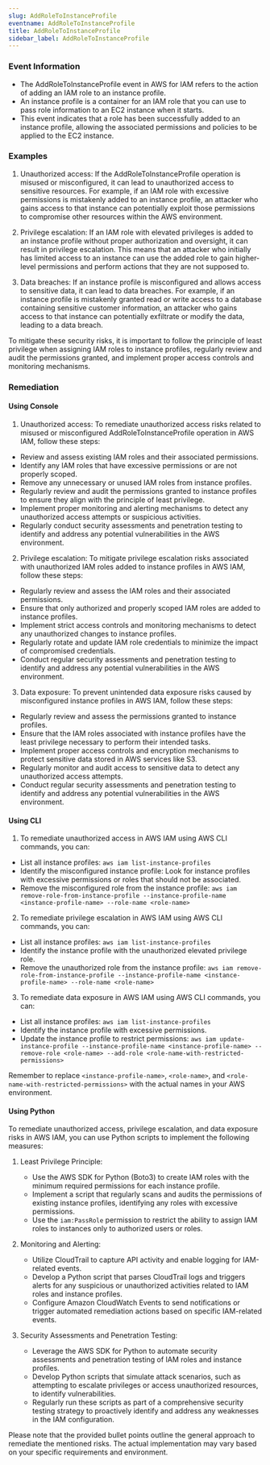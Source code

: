 ```yaml
--- 
slug: AddRoleToInstanceProfile
eventname: AddRoleToInstanceProfile
title: AddRoleToInstanceProfile
sidebar_label: AddRoleToInstanceProfile
---
```

                       
### Event Information

- The AddRoleToInstanceProfile event in AWS for IAM refers to the action of adding an IAM role to an instance profile.
- An instance profile is a container for an IAM role that you can use to pass role information to an EC2 instance when it starts.
- This event indicates that a role has been successfully added to an instance profile, allowing the associated permissions and policies to be applied to the EC2 instance.


### Examples

1. Unauthorized access: If the AddRoleToInstanceProfile operation is misused or misconfigured, it can lead to unauthorized access to sensitive resources. For example, if an IAM role with excessive permissions is mistakenly added to an instance profile, an attacker who gains access to that instance can potentially exploit those permissions to compromise other resources within the AWS environment.

2. Privilege escalation: If an IAM role with elevated privileges is added to an instance profile without proper authorization and oversight, it can result in privilege escalation. This means that an attacker who initially has limited access to an instance can use the added role to gain higher-level permissions and perform actions that they are not supposed to.

3. Data breaches: If an instance profile is misconfigured and allows access to sensitive data, it can lead to data breaches. For example, if an instance profile is mistakenly granted read or write access to a database containing sensitive customer information, an attacker who gains access to that instance can potentially exfiltrate or modify the data, leading to a data breach.

To mitigate these security risks, it is important to follow the principle of least privilege when assigning IAM roles to instance profiles, regularly review and audit the permissions granted, and implement proper access controls and monitoring mechanisms.

### Remediation

#### Using Console

1. Unauthorized access: To remediate unauthorized access risks related to misused or misconfigured AddRoleToInstanceProfile operation in AWS IAM, follow these steps:

- Review and assess existing IAM roles and their associated permissions.
- Identify any IAM roles that have excessive permissions or are not properly scoped.
- Remove any unnecessary or unused IAM roles from instance profiles.
- Regularly review and audit the permissions granted to instance profiles to ensure they align with the principle of least privilege.
- Implement proper monitoring and alerting mechanisms to detect any unauthorized access attempts or suspicious activities.
- Regularly conduct security assessments and penetration testing to identify and address any potential vulnerabilities in the AWS environment.

2. Privilege escalation: To mitigate privilege escalation risks associated with unauthorized IAM roles added to instance profiles in AWS IAM, follow these steps:

- Regularly review and assess the IAM roles and their associated permissions.
- Ensure that only authorized and properly scoped IAM roles are added to instance profiles.
- Implement strict access controls and monitoring mechanisms to detect any unauthorized changes to instance profiles.
- Regularly rotate and update IAM role credentials to minimize the impact of compromised credentials.
- Conduct regular security assessments and penetration testing to identify and address any potential vulnerabilities in the AWS environment.

3. Data exposure: To prevent unintended data exposure risks caused by misconfigured instance profiles in AWS IAM, follow these steps:

- Regularly review and assess the permissions granted to instance profiles.
- Ensure that the IAM roles associated with instance profiles have the least privilege necessary to perform their intended tasks.
- Implement proper access controls and encryption mechanisms to protect sensitive data stored in AWS services like S3.
- Regularly monitor and audit access to sensitive data to detect any unauthorized access attempts.
- Conduct regular security assessments and penetration testing to identify and address any potential vulnerabilities in the AWS environment.

#### Using CLI

1. To remediate unauthorized access in AWS IAM using AWS CLI commands, you can:

- List all instance profiles: `aws iam list-instance-profiles`
- Identify the misconfigured instance profile: Look for instance profiles with excessive permissions or roles that should not be associated.
- Remove the misconfigured role from the instance profile: `aws iam remove-role-from-instance-profile --instance-profile-name <instance-profile-name> --role-name <role-name>`

2. To remediate privilege escalation in AWS IAM using AWS CLI commands, you can:

- List all instance profiles: `aws iam list-instance-profiles`
- Identify the instance profile with the unauthorized elevated privilege role.
- Remove the unauthorized role from the instance profile: `aws iam remove-role-from-instance-profile --instance-profile-name <instance-profile-name> --role-name <role-name>`

3. To remediate data exposure in AWS IAM using AWS CLI commands, you can:

- List all instance profiles: `aws iam list-instance-profiles`
- Identify the instance profile with excessive permissions.
- Update the instance profile to restrict permissions: `aws iam update-instance-profile --instance-profile-name <instance-profile-name> --remove-role <role-name> --add-role <role-name-with-restricted-permissions>`

Remember to replace `<instance-profile-name>`, `<role-name>`, and `<role-name-with-restricted-permissions>` with the actual names in your AWS environment.

#### Using Python

To remediate unauthorized access, privilege escalation, and data exposure risks in AWS IAM, you can use Python scripts to implement the following measures:

1. Least Privilege Principle:
   - Use the AWS SDK for Python (Boto3) to create IAM roles with the minimum required permissions for each instance profile.
   - Implement a script that regularly scans and audits the permissions of existing instance profiles, identifying any roles with excessive permissions.
   - Use the `iam:PassRole` permission to restrict the ability to assign IAM roles to instances only to authorized users or roles.

2. Monitoring and Alerting:
   - Utilize CloudTrail to capture API activity and enable logging for IAM-related events.
   - Develop a Python script that parses CloudTrail logs and triggers alerts for any suspicious or unauthorized activities related to IAM roles and instance profiles.
   - Configure Amazon CloudWatch Events to send notifications or trigger automated remediation actions based on specific IAM-related events.

3. Security Assessments and Penetration Testing:
   - Leverage the AWS SDK for Python to automate security assessments and penetration testing of IAM roles and instance profiles.
   - Develop Python scripts that simulate attack scenarios, such as attempting to escalate privileges or access unauthorized resources, to identify vulnerabilities.
   - Regularly run these scripts as part of a comprehensive security testing strategy to proactively identify and address any weaknesses in the IAM configuration.

Please note that the provided bullet points outline the general approach to remediate the mentioned risks. The actual implementation may vary based on your specific requirements and environment.


 